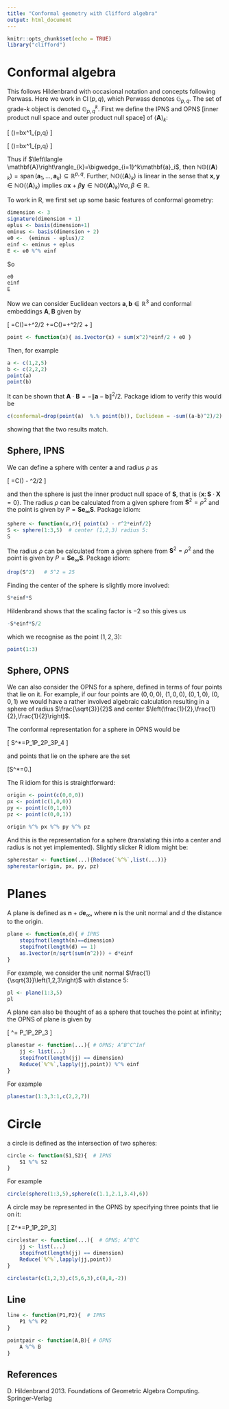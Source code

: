 ```yaml
---
title: "Conformal geometry with Clifford algebra"
output: html_document
---
```


```r
knitr::opts_chunk$set(echo = TRUE)
library("clifford")
```



# Conformal algebra


\newcommand{\grad}[2]{\left\langle #1\right\rangle_{#2}}
\newcommand{\ak}{\grad{\mathbf{A}}{k}}
\newcommand{\ba}{\mathbf{a}}
\newcommand{\bb}{\mathbf{b}}
\newcommand{\bn}{\mathbf{n}}
\newcommand{\bA}{\mathbf{A}}
\newcommand{\bS}{\mathbf{S}}
\newcommand{\bX}{\mathbf{X}}
\newcommand{\bB}{\mathbf{B}}
\newcommand{\bx}{\mathbf{x}}
\newcommand{\by}{\mathbf{y}}

\newcommand{\einf}{\mathbf{e}_\infty}
\newcommand{\ezero}{\mathbf{e}_0}

This follows Hildenbrand with occasional notation and concepts
following Perwass.  Here we work in $\operatorname{Cl}(p,q)$, which
Perwass denotes $\mathbb{G}_{p,q}$.  The set of grade-$k$ object is
denoted $\mathbb{G}_{p,q}^k$.  First we define the IPNS and OPNS
[inner product null space and outer product null space] of $\ak$:

\[
\mathbb{NI}(\ak)=\left\lbrace bx\in\mathbb{G}^1_{p,q}\colon\bx\cdot\ak=0\right\rbrace
\]

\[
\mathbb{NO}(\ak)=\left\lbrace bx\in\mathbb{G}^1_{p,q}\colon\bx\wedge\ak=0\right\rbrace
\]

Thus if $\ak=\bigwedge_{i=1}^k\ba_i$, then
$\mathbb{NO}(\ak)=\operatorname{span}(\ba_1,\ldots,\ba_k)\subseteq\mathbb{R}^{p,q}$.
Further, $\mathbb{NO}(\ak)$ is linear in the sense that
$\bx,\by\in\mathbb{NO}(\ak)$ implies
$\alpha\bx+\beta\by\in\mathbb{NO}(\ak)\forall\alpha,\beta\in\mathbb{R}$.


To work in R, we first set up some basic features of conformal
geometry:


```r
dimension <- 3
signature(dimension + 1)
eplus <- basis(dimension+1)
eminus <- basis(dimension + 2)
e0 <-  (eminus - eplus)/2
einf <- eminus + eplus
E <- e0 %^% einf
```

So

```r
e0
einf
E
```

Now we can consider Euclidean vectors $\ba,\bb\in\mathbb{R}^3$ and
conformal embeddings $\bA,\bB$ given by

\[
\bA=C(\ba)=\ba+\ba^2\einf/2 +\ezero\qquad\bB=C(\bb)=\bb+\bb^2\einf/2 +\ezero
\]


```r
point <- function(x){ as.1vector(x) + sum(x^2)*einf/2 + e0 }
```

Then, for example


```r
a <- c(1,2,5)
b <- c(2,2,2)
point(a)
point(b)
```


It can be shown that
$\bA\cdot\bB=-\left\lVert\ba-\bb\right\rVert^2/2$.  Package idiom to
verify this would be


```r
c(conformal=drop(point(a)  %.% point(b)), Euclidean = -sum((a-b)^2)/2)
```

showing that the two results match.

## Sphere, IPNS

We can define a sphere with center $\ba$ and radius $\rho$ as 

\[
\bS=C(\ba) - \rho^2\einf/2
\]

and then the sphere is just the inner product null space of $\bS$,
that is $\left\lbrace\bx\colon\bS\cdot\bX=0\right\rbrace$.  The radius
$\rho$ can be calculated from a given sphere from $\bS^2=\rho^2$ and
the point is given by $P=\bS\einf\bS$.  Package idiom:


```r
sphere <- function(x,r){ point(x) - r^2*einf/2}
S <- sphere(1:3,5)  # center (1,2,3) radius 5:
S
```

The radius $\rho$ can be calculated from a given sphere from
$\bS^2=\rho^2$ and the point is given by $P=\bS\einf\bS$.  Package
idiom:


```r
drop(S^2)   # 5^2 = 25
```

Finding the center of the sphere is slightly more involved:


```r
S*einf*S
```

Hildenbrand shows that the scaling factor is $-2$ so this gives us

```r
-S*einf*S/2
```

which we recognise as the point $(1,2,3)$:

```r
point(1:3)
```


## Sphere, OPNS

We can also consider the OPNS for a sphere, defined in terms of four
points that lie on it.  For example, if our four points are $(0,0,0)$,
$(1,0,0)$, $(0,1,0)$, $(0,0,1)$ we would have a rather involved
algebraic calculation resulting in a sphere of radius
$\frac{\sqrt{3}}{2}$ and center
$\left(\frac{1}{2},\frac{1}{2},\frac{1}{2}\right)$.

The conformal representation for a sphere in OPNS would be 

\[
S^*=P_1\wedge P_2\wedge P_3\wedge P_4
\]

and points that lie on the sphere are the set

\[\left\lbrace\bx\colon\bx\wedge S^*=0\right\rbrace.\]


The R idiom for this is straightforward:

```r
origin <- point(c(0,0,0))
px <- point(c(1,0,0))
py <- point(c(0,1,0))
pz <- point(c(0,0,1))

origin %^% px %^% py %^% pz
```

And this is the representation for a sphere (translating this into a
center and radius is not yet implemented).  Slightly slicker R idiom might be:

```r
spherestar <- function(...){Reduce(`%^%`,list(...))}
spherestar(origin, px, py, pz)
```

# Planes

A plane is defined as $\bn + d\einf$, where $\bn$ is the unit normal
and $d$ the distance to the origin.


```r
plane <- function(n,d){ # IPNS
    stopifnot(length(n)==dimension)
    stopifnot(length(d) == 1)
    as.1vector(n/sqrt(sum(n^2))) + d*einf
}
```

For example, we consider the unit normal
$\frac{1}{\sqrt{3}}\left(1,2,3\right)$ with distance 5:

```r
pl <- plane(1:3,5)
pl
```

A plane can also be thought of as a sphere that touches the point at
infinity; the OPNS of plane is given by

\[
\pi^\star = P_1\wedge P_2\wedge P_3\wedge\einf
\]


```r
planestar <- function(...){ # OPNS; A^B^C^Inf
	jj <- list(...)
    stopifnot(length(jj) == dimension)
    Reduce(`%^%`,lapply(jj,point)) %^% einf
}
```

For example

```r
planestar(1:3,3:1,c(2,2,7))
```


# Circle

a circle is defined as the intersection of two spheres:


```r
circle <- function(S1,S2){  # IPNS
    S1 %^% S2
}
```

For example

```r
circle(sphere(1:3,5),sphere(c(1.1,2.1,3.4),6))
```

A circle may be represented in the OPNS by specifying three points
that lie on it:

\[ Z^*=P_1\wedge P_2\wedge P_3\]


```r
circlestar <- function(...){  # OPNS; A^B^C
	jj <- list(...)
    stopifnot(length(jj) == dimension)
    Reduce(`%^%`,lapply(jj,point))
}

circlestar(c(1,2,3),c(5,6,3),c(8,8,-2))
```

## Line


```r
line <- function(P1,P2){  # IPNS
    P1 %^% P2
}

pointpair <- function(A,B){ # OPNS
    A %^% B
}
```


## References

D. Hildenbrand 2013.  Foundations of Geometric Algebra Computing.
Springer-Verlag
